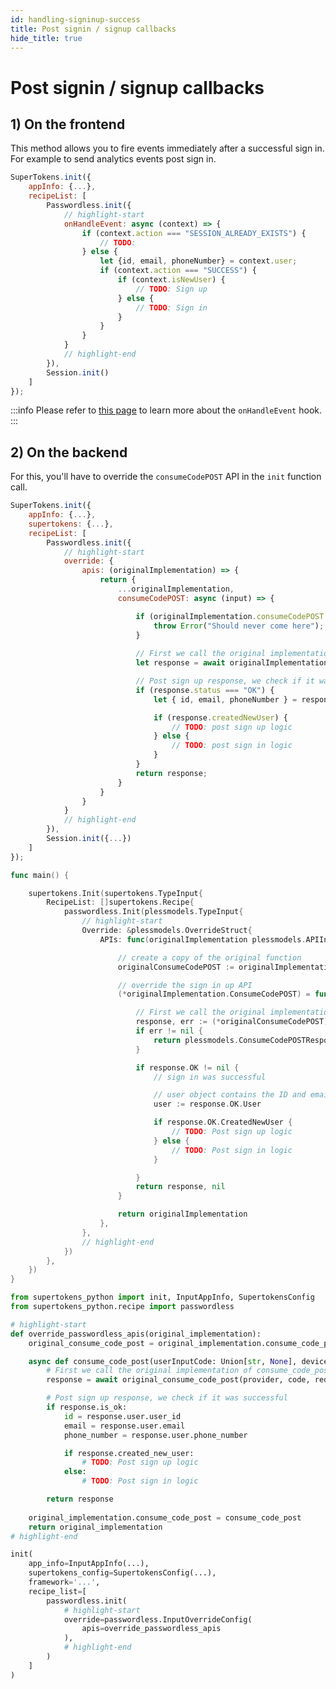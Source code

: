 ```yaml
---
id: handling-signinup-success
title: Post signin / signup callbacks
hide_title: true
---
```



# Post signin / signup callbacks

## 1) On the frontend

This method allows you to fire events immediately after a successful sign in. For example to send analytics events post sign in.

<FrontendSDKTabs>
<TabItem value="reactjs">

```jsx
SuperTokens.init({
    appInfo: {...},
    recipeList: [
        Passwordless.init({
            // highlight-start
            onHandleEvent: async (context) => {
                if (context.action === "SESSION_ALREADY_EXISTS") {
                    // TODO:
                } else {
                    let {id, email, phoneNumber} = context.user;
                    if (context.action === "SUCCESS") {
                        if (context.isNewUser) {
                            // TODO: Sign up
                        } else {
                            // TODO: Sign in
                        }
                    }
                }
            }
            // highlight-end
        }),
        Session.init()
    ]
});
```

:::info
Please refer to [this page](../advanced-customizations/frontend-hooks/handle-event) to learn more about the `onHandleEvent` hook.
:::

</TabItem>
</FrontendSDKTabs>


## 2) On the backend

For this, you'll have to override the `consumeCodePOST` API in the `init` function call.

<BackendSDKTabs>
<TabItem value="nodejs">

```jsx
SuperTokens.init({
    appInfo: {...},
    supertokens: {...},
    recipeList: [
        Passwordless.init({
            // highlight-start
            override: {
                apis: (originalImplementation) => {
                    return {
                        ...originalImplementation,
                        consumeCodePOST: async (input) => {

                            if (originalImplementation.consumeCodePOST === undefined) {
                                throw Error("Should never come here");
                            }
                            
                            // First we call the original implementation of consumeCodePOST.
                            let response = await originalImplementation.consumeCodePOST(input);

                            // Post sign up response, we check if it was successful
                            if (response.status === "OK") {
                                let { id, email, phoneNumber } = response.user;

                                if (response.createdNewUser) {
                                    // TODO: post sign up logic
                                } else {
                                    // TODO: post sign in logic
                                }
                            }
                            return response;
                        }
                    }
                }
            }
            // highlight-end
        }),
        Session.init({...})
    ]
});
```
</TabItem>
<TabItem value="go">

```go
func main() {

	supertokens.Init(supertokens.TypeInput{
		RecipeList: []supertokens.Recipe{
			passwordless.Init(plessmodels.TypeInput{
                // highlight-start
                Override: &plessmodels.OverrideStruct{
                    APIs: func(originalImplementation plessmodels.APIInterface) plessmodels.APIInterface {

                        // create a copy of the original function
                        originalConsumeCodePOST := originalImplementation.ConsumeCodePOST

                        // override the sign in up API
                        (*originalImplementation.ConsumeCodePOST) = func(userInput *plessmodels.UserInputCodeWithDeviceID, linkCode *string, preAuthSessionID string, options plessmodels.APIOptions, userContext supertokens.UserContext) (plessmodels.ConsumeCodePOSTResponse, error) {

                            // First we call the original implementation of ConsumeCodeUpPOST.
                            response, err := (*originalConsumeCodePOST)(userInput, linkCode, preAuthSessionID, options, userContext)
                            if err != nil {
                                return plessmodels.ConsumeCodePOSTResponse{}, err
                            }

                            if response.OK != nil {
                                // sign in was successful

                                // user object contains the ID and email or phone number
                                user := response.OK.User

                                if response.OK.CreatedNewUser {
                                    // TODO: Post sign up logic
                                } else {
                                    // TODO: Post sign in logic
                                }

                            }
                            return response, nil
                        }

                        return originalImplementation
                    },
                },
                // highlight-end
            })
		},
	})
}
```

</TabItem>
<TabItem value="python">

```python
from supertokens_python import init, InputAppInfo, SupertokensConfig
from supertokens_python.recipe import passwordless

# highlight-start
def override_passwordless_apis(original_implementation):
	original_consume_code_post = original_implementation.consume_code_post

	async def consume_code_post(userInputCode: Union[str, None], deviceId: Union[str, None], preAuthSessionId: str, linkCode: Union[str, None], api_options: APIOptions):
		# First we call the original implementation of consume_code_post.
		response = await original_consume_code_post(provider, code, redirect_uri, auth_code_response, api_options)

        # Post sign up response, we check if it was successful
        if response.is_ok:
            id = response.user.user_id
            email = response.user.email
            phone_number = response.user.phone_number

            if response.created_new_user:
                # TODO: Post sign up logic
            else:
                # TODO: Post sign in logic

        return response
	
	original_implementation.consume_code_post = consume_code_post
	return original_implementation
# highlight-end

init(
    app_info=InputAppInfo(...),
    supertokens_config=SupertokensConfig(...),
    framework='...',
    recipe_list=[
        passwordless.init(
			# highlight-start
            override=passwordless.InputOverrideConfig(
                apis=override_passwordless_apis
            ),
			# highlight-end            
        )
    ]
)
```

</TabItem>
</BackendSDKTabs>
